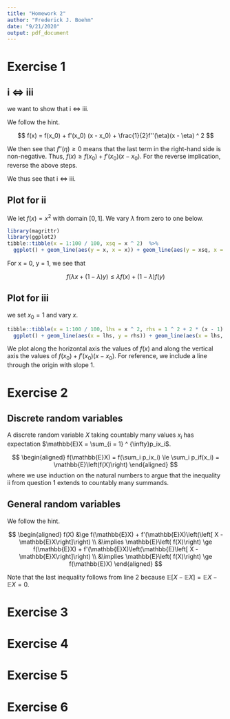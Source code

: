 ```yaml
---
title: "Homework 2"
author: "Frederick J. Boehm"
date: "9/21/2020"
output: pdf_document
---
```


# Exercise 1

## i $\iff$ iii

we want to show that i $\iff$ iii. 

We follow the hint. 

$$
f(x) = f(x_0) + f'(x_0) (x - x_0) + \frac{1}{2}f''(\eta)(x - \eta) ^ 2
$$

We then see that $f''(\eta) \ge 0$ means that the last term in the right-hand side is non-negative. Thus, $f(x) \ge f(x_0) + f'(x_0) (x - x_0)$. For the reverse implication, reverse the above steps. 

We thus see that i $\iff$ iii. 

## Plot for ii


We let $f(x) = x ^ 2$ with domain $[0, 1]$. We vary $\lambda$ from zero to one below.

```r
library(magrittr)
library(ggplot2)
tibble::tibble(x = 1:100 / 100, xsq = x ^ 2)  %>%
  ggplot() + geom_line(aes(y = x, x = x)) + geom_line(aes(y = xsq, x = x))
```
For x = 0, y = 1, we see that 

$$f(\lambda x + (1 - \lambda)y) \le \lambda f(x) + (1-\lambda)f(y)$$

## Plot for iii

we set $x_0 = 1$ and vary $x$.


```r
tibble::tibble(x = 1:100 / 100, lhs = x ^ 2, rhs = 1 ^ 2 + 2 * (x - 1) )  %>%
  ggplot() + geom_line(aes(x = lhs, y = rhs)) + geom_line(aes(x = lhs, y = lhs))

```

We plot along the horizontal axis the values of $f(x)$ and along the 
vertical axis the values of $f(x_0) + f'(x_0) (x - x_0)$. For reference, we 
include a line through the origin with slope 1. 





# Exercise 2

## Discrete random variables

A discrete random variable $X$ taking countably many values $x_i$ has expectation $\mathbb{E}X = \sum_{i = 1} ^ {\infty}p_ix_i$. 

$$
\begin{aligned}
f(\mathbb{E}X) = f(\sum_i p_ix_i) \le \sum_i p_if(x_i) = \mathbb{E}\left(f(X)\right)
\end{aligned}
$$
where we use induction on the natural numbers to argue that the 
inequality ii from question 1 extends to countably many summands. 



## General random variables

We follow the hint.

$$
\begin{aligned}
f(X) &\ge f(\mathbb{E}X) + f'(\mathbb{E}X)\left(\left[ X - \mathbb{E}X\right]\right) \\
&\implies \mathbb{E}\left( f(X)\right) \ge f(\mathbb{E}X) + f'(\mathbb{E}X)\left(\mathbb{E}\left[ X - \mathbb{E}X\right]\right) \\
&\implies \mathbb{E}\left( f(X)\right) \ge f(\mathbb{E}X)
\end{aligned}
$$

Note that the last inequality follows from line 2 because $\mathbb{E}\left[ X - \mathbb{E}X\right] = \mathbb{E}X - \mathbb{E}X = 0$.


# Exercise 3





# Exercise 4




# Exercise 5




# Exercise 6


